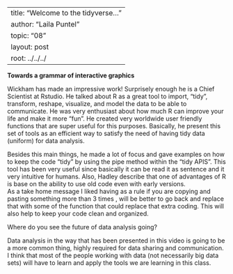 --
title: "Welcome to the tidyverse..."
author: "Laila Puntel"
topic: "08"
layout: post
root: ../../../
---

**Towards a grammar of interactive graphics**

Wickham has made an impressive work! Surprisely enough he is a Chief Scientist at Rstudio. He talked about R as a great tool to import, "tidy", transform, reshape, visualize, and model the data to be able to communicate. He was very enthusiast about how much R can improve your life and make it more "fun". He created very worldwide user friendly functions that are super useful for this purposes. Basically, he present this set of tools as an efficient way to satisfy the need of having tidy data (uniform) for data analysis. 

Besides this main things, he made a lot of focus and gave examples on how to keep the code "tidy" by using the pipe method within the "tidy APIS". This tool has been very useful since basically it can be read it as sentence and it very intuitive for humans. Also, Hadley describe that one of advantages of R is base on the ability to use old code even with early versions.   
As a take home message I liked having as a rule if you are copying and pasting something more than 3 times , will be better to go back and replace that with some of the function that could replace that extra coding. This will also help to keep your code clean and organized.


Where do you see the future of data analysis going?

Data analysis in the way that has been presented in this video is going to be a more common thing, highly required for data sharing and communication. I think that most of the people working with data (not necessarily big data sets) will have to learn and apply the tools we are learning in this class.

